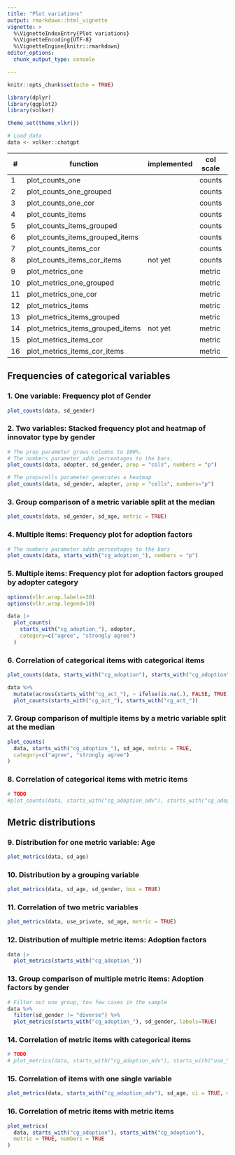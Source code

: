 ```yaml
---
title: "Plot variations"
output: rmarkdown::html_vignette
vignette: >
  %\VignetteIndexEntry{Plot variations}
  %\VignetteEncoding{UTF-8}
  %\VignetteEngine{knitr::rmarkdown}
editor_options: 
  chunk_output_type: console

---
```


```r
knitr::opts_chunk$set(echo = TRUE)

library(dplyr)
library(ggplot2)
library(volker)

theme_set(theme_vlkr())

# Load data
data <- volker::chatgpt

```


| \# | function                         | implemented | col scale | col count | cross scale | cross count |
|----|----------------------------------|-------------|-----------|----------|--------------|-------------|
| 1  | plot_counts_one                  |             | counts    | one      |              |             |
| 2  | plot_counts_one_grouped          |             | counts    | one      | counts       | one         |
| 3  | plot_counts_one_cor              |             | counts    | one      | metric       | one         |
| 4  | plot_counts_items                |             | counts    | multiple |              |             |
| 5  | plot_counts_items_grouped        |             | counts    | multiple | counts       | one         |
| 6  | plot_counts_items_grouped_items  |             | counts    | multiple | counts       | multiple    |
| 7  | plot_counts_items_cor            |             | counts    | multiple | metric       | one         |
| 8  | plot_counts_items_cor_items      | not yet     | counts    | multiple | metric       | multiple    |
| 9  | plot_metrics_one                 |             | metric    | one      |              |             |
| 10 | plot_metrics_one_grouped         |             | metric    | one      | counts       | one         |
| 11 | plot_metrics_one_cor             |             | metric    | one      | metric       | one         |
| 12 | plot_metrics_items               |             | metric    | multiple |              |             |
| 13 | plot_metrics_items_grouped       |             | metric    | multiple | counts       | one         |
| 14 | plot_metrics_items_grouped_items | not yet     | metric    | multiple | counts       | multiple    |
| 15 | plot_metrics_items_cor           |             | metric    | multiple | metric       | one         |
| 16 | plot_metrics_items_cor_items     |             | metric    | multiple | metric       | multiple    |


## Frequencies of categorical variables

### 1. One variable: Frequency plot of Gender
```r
plot_counts(data, sd_gender)
```

### 2. Two variables: Stacked frequency plot and heatmap of innovator type by gender
```r
# The prop parameter grows columns to 100%.
# The numbers parameter adds percentages to the bars.
plot_counts(data, adopter, sd_gender, prop = "cols", numbers = "p")

# The prop=cells parameter generates a heatmap
plot_counts(data, sd_gender, adopter, prop = "cells", numbers="p")

```

### 3. Group comparison of a metric variable split at the median
```r
plot_counts(data, sd_gender, sd_age, metric = TRUE)
```

### 4. Multiple items: Frequency plot for adoption factors
```r
# The numbers parameter adds percentages to the bars
plot_counts(data, starts_with("cg_adoption_"), numbers = "p")
```

### 5. Multiple items: Frequency plot for adoption factors grouped by adopter category
```r

options(vlkr.wrap.labels=30)
options(vlkr.wrap.legend=10)

data |> 
  plot_counts(
    starts_with("cg_adoption_"), adopter,
    category=c("agree", "strongly agree")
  )

```

### 6. Correlation of categorical items with categorical items
```r
plot_counts(data, starts_with("cg_adoption"), starts_with("cg_adoption"))

data %>% 
  mutate(across(starts_with("cg_act_"), ~ ifelse(is.na(.), FALSE, TRUE))) %>% 
  plot_counts(starts_with("cg_act_"), starts_with("cg_act_"))

```

### 7. Group comparison of multiple items by a metric variable split at the median
```r
plot_counts(
  data, starts_with("cg_adoption_"), sd_age, metric = TRUE,
  category=c("agree", "strongly agree")
)
```

### 8. Correlation of categorical items with metric items
```r
# TODO
#plot_counts(data, starts_with("cg_adoption_adv"), starts_with("cg_adoption_adv"), metric = TRUE)
```

## Metric distributions

### 9. Distribution for one metric variable: Age
```r
plot_metrics(data, sd_age)
```

### 10. Distribution by a grouping variable
```r
plot_metrics(data, sd_age, sd_gender, box = TRUE)
```

### 11. Correlation of two metric variables
```r
plot_metrics(data, use_private, sd_age, metric = TRUE)
```

### 12. Distribution of multiple metric items: Adoption factors
```r

data |> 
  plot_metrics(starts_with("cg_adoption_"))

```

### 13. Group comparison of multiple metric items: Adoption factors by gender
```r
# Filter out one group, too few cases in the sample
data %>% 
  filter(sd_gender != "diverse") %>% 
  plot_metrics(starts_with("cg_adoption_"), sd_gender, labels=TRUE)
```

### 14. Correlation of metric items with categorical items
```r
# TODO
# plot_metrics(data, starts_with("cg_adoption_adv"), starts_with("use_"))
```

### 15. Correlation of items with one single variable
```r
plot_metrics(data, starts_with("cg_adoption_adv"), sd_age, ci = TRUE, metric = TRUE)
```

### 16. Correlation of metric items with metric items

```r
plot_metrics(
  data, starts_with("cg_adoption"), starts_with("cg_adoption"), 
  metric = TRUE, numbers = TRUE
)
```




